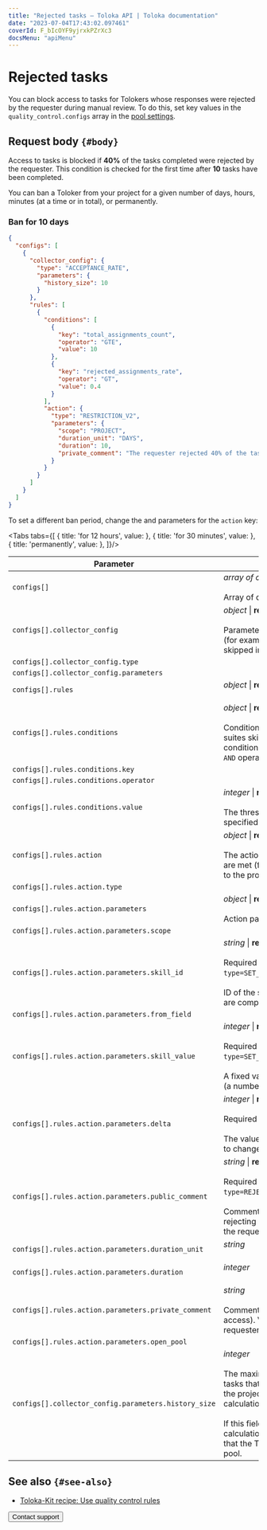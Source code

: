 ```yaml
---
title: "Rejected tasks — Toloka API | Toloka documentation"
date: "2023-07-04T17:43:02.097461"
coverId: F_bIcOYF9yjrxkPZrXc3
docsMenu: "apiMenu"
---
```



# Rejected tasks

You can block access to tasks for Tolokers whose responses were rejected by the requester during manual review. To do this, set key values in the `quality_control.configs` array in the [pool settings](https://toloka.ai/docs/api/api-reference/#tag--pool).

## Request body `{#body}`

Access to tasks is blocked if **40%** of the tasks completed were rejected by the requester. This condition is checked for the first time after **10** tasks have been completed.

You can ban a Toloker from your project for a given number of days, hours, minutes (at a time or in total), or permanently.

### Ban for 10 days

```json
{
  "configs": [
    {
      "collector_config": {
        "type": "ACCEPTANCE_RATE",
        "parameters": {
          "history_size": 10
        }
      },
      "rules": [
        {
          "conditions": [
            {
              "key": "total_assignments_count",
              "operator": "GTE",
              "value": 10
            },
            {
              "key": "rejected_assignments_rate",
              "operator": "GT",
              "value": 0.4
            }
          ],
          "action": {
            "type": "RESTRICTION_V2",
            "parameters": {
              "scope": "PROJECT",
              "duration_unit": "DAYS",
              "duration": 10,
              "private_comment": "The requester rejected 40% of the tasks"
            }
          }
        }
      ]
    }
  ]
}
```

To set a different ban period, change the <Term term="duration_unit"><DurationUnit/></Term> and <Term term="duration"><Duration/></Term> parameters for the `action` key:

<Tabs tabs={[
  { title: 'for 12 hours', value: <AcceptBanList1/> },
  { title: 'for 30 minutes', value: <AcceptBanList2/> },
  { title: 'permanently', value: <AcceptBanList3/> },
]}/>

Parameter | Overview
----- | -----
`configs[]` | _array of objects_ \| **required**<br/><br/>Array of quality control settings.
`configs[].collector_config` | _object_ \| **required**<br/><br/>Parameters for collecting statistics (for example, the number of tasks skipped in the pool).
`configs[].collector_config.type` | <AcceptBanTable1/>
`configs[].collector_config.parameters` | <AcceptBanTable2/>
`configs[].rules` | _object_ \| **required**<br/><br/><ConfigsRules/>
`configs[].rules.conditions` | _object_ \| **required**<br/><br/>Conditions (for example, 10 task suites skipped in a row). Multiple conditions are combined with the `AND` operator.
`configs[].rules.conditions.key` | <AcceptBanTable3/>
`configs[].rules.conditions.operator` | <AcceptBanTable4/>
`configs[].rules.conditions.value` | _integer_ \| **required**<br/><br/>The threshold value of the variable specified in `key`.
`configs[].rules.action` | _object_ \| **required**<br/><br/>The action to perform if conditions are met (for example, block access to the project).
`configs[].rules.action.type` | <AcceptBanTable5/>
`configs[].rules.action.parameters` | _object_ \| **required**<br/><br/>Action parameters.
`configs[].rules.action.parameters.scope` | <AcceptBanTable6/>
`configs[].rules.action.parameters.skill_id` | _string_ \| **required if**<br/><br/>Required if `type=SET_SKILL_FROM_OUTPUT_FIELD`.<br/><br/>ID of the skill to update as tasks are completed.
`configs[].rules.action.parameters.from_field` | <AcceptBanTable7/>
`configs[].rules.action.parameters.skill_value` | _integer_ \| **required if**<br/><br/>Required if `type=SET_SKILL_FROM_OUTPUT_FIELD`.<br/><br/>A fixed value to assign to the skill (a number from 0 to 100).
`configs[].rules.action.parameters.delta` | _integer_ \| **required if**<br/><br/>Required if `type=CHANGE_OVERLAP`.<br/><br/>The value determines the amount to change the overlap by.
`configs[].rules.action.parameters.public_comment` | _string_ \| **required if**<br/><br/>Required if `type=REJECT_ALL_ASSIGNMENTS`.<br/><br/>Comments (the reason for rejecting responses). Available to the requester and the Toloker.
`configs[].rules.action.parameters.duration_unit` | _string_<br/><br/><DurationUnit/>
`configs[].rules.action.parameters.duration` | _integer_<br/><br/><Duration/>
`configs[].rules.action.parameters.private_comment` | _string_<br/><br/>Comments (the reason for blocking access). Visible only to the requester.
`configs[].rules.action.parameters.open_pool` | <AcceptBanTable8/>
`configs[].collector_config.parameters.history_size` | _integer_<br/><br/>The maximum number of recent tasks that the Toloker completed in the project to use for the calculation.<br/><br/>If this field is omitted, the calculation is based on all the tasks that the Toloker completed in the pool.

## See also `{#see-also}`

- [Toloka-Kit recipe: Use quality control rules](/docs/toloka-kit/recipes/use-quality-control-rules/)

<Button themeColor="light" view="default" size="l" type="link" url="/docs/guide/troubleshooting/support?form-source=api-accept-ban">Contact support</Button>
